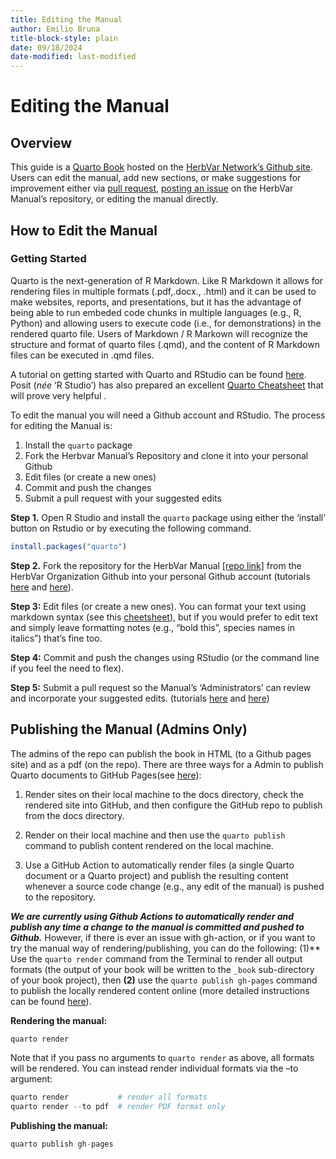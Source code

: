 ```yaml
---
title: Editing the Manual
author: Emilio Bruna
title-block-style: plain
date: 09/18/2024
date-modified: last-modified
---
```


# Editing the Manual

## Overview

This guide is a [Quarto Book](https://quarto.org/docs/books) hosted on the [HerbVar Network's Github site](https://github.com/HerbVar-Network). Users can edit the manual, add new sections, or make suggestions for improvement either via [pull request](https://github.com/HerbVar-Network/project_manual/pulls), [posting an issue](https://github.com/HerbVar-Network/project_manual/issues) on the HerbVar Manual's repository, or editing the manual directly. 

## How to Edit the Manual 

### Getting Started

Quarto is the next-generation of R Markdown. Like R Markdown it allows for rendering files in multiple formats (.pdf,.docx., .html) and it can be used to make websites, reports, and presentations, but it has the advantage of being able to run embeded code chunks in multiple languages (e.g., R, Python) and allowing users to execute code (i.e., for demonstrations) in the rendered quarto file. Users of Markdown / R Markown will recognize the structure and format of quarto files (.qmd), and the content of R Markdown files can be executed in .qmd files. 

::: {.callout-tip}

A tutorial on getting started with Quarto and RStudio can be found [here](https://quarto.org/docs/get-started/hello/rstudio.html). Posit (_née_ 'R Studio') has also prepared an excellent [Quarto Cheatsheet](https://rstudio.github.io/cheatsheets/html/quarto.html) that will prove very helpful .

:::




To edit the manual you will need a Github account and RStudio. The process for editing the Manual is:

1. Install the `quarto` package
1. Fork the Herbvar Manual's Repository and clone it into your personal Github
1. Edit files (or create a new ones)
1. Commit and push the changes
1. Submit a pull request with your suggested edits



**Step 1.** Open R Studio and install the `quarto` package using either the 'install' button on Rstudio or by executing the following command.

```.r
install.packages("quarto")
```

**Step 2.** Fork the repository for the HerbVar Manual [[repo link]](https://github.com/HerbVar-Network/herbvar_manual) from the HerbVar Organization Github into your personal Github account (tutorials [here](https://github.com/rstats-tln/fork-and-clone-repo) and  [here](https://datacarpentry.org/rr-version-control/03-git-in-rstudio/)).

**Step 3:** Edit files (or create a new ones). You can format your text using markdown syntax (see this [cheetsheet](https://rstudio.github.io/cheatsheets/html/rmarkdown.html)), but if you would prefer to edit text and simply leave formatting notes (e.g., "bold this", species names in italics") that's fine too.

**Step 4:** Commit and push the changes using RStudio (or the command line if you feel the need to flex).

**Step 5:** Submit a pull request so the Manual's 'Administrators' can review and incorporate your suggested edits. (tutorials  [here](https://docs.github.com/en/pull-requests/collaborating-with-pull-requests/proposing-changes-to-your-work-with-pull-requests/creating-a-pull-request) and [here](https://gcapes.github.io/swc-pr-tutorial/01-git-collaboration/index.html))


## Publishing the Manual (Admins Only)

The admins of the repo can publish the book in HTML (to a Github pages site) and as a pdf (on the repo). There are three ways for a Admin to publish Quarto documents to GitHub Pages(see [here](https://quarto.org/docs/publishing/github-pages.html)):

1. Render sites on their local machine to the docs directory, check the rendered site into GitHub, and then configure the GitHub repo to publish from the docs directory.

2. Render on their local machine and then use the `quarto publish` command to publish content rendered on the local machine.

3. Use a GitHub Action to automatically render files (a single Quarto document or a Quarto project) and publish the resulting content whenever a source code change (e.g., any edit of the manual) is pushed to the repository.

**_We are currently using Github Actions to automatically render and publish any time a change to the manual is committed and pushed to Github._**  However, if there is ever an issue with gh-action, or if you want to try the manual way of rendering/publishing, you can do the following: (1)** Use the `quarto render` command from the Terminal to render all output formats (the output of your book will be written to the `_book` sub-directory of your book project), then **(2)** use the `quarto publish gh-pages` command to publish the locally rendered content online (more detailed instructions can be found [here](https://quarto.org/docs/books/)).

**Rendering the  manual:**

```.r
quarto render
```

Note that if you pass no arguments to `quarto render` as above, all formats will be rendered. You can instead render individual formats via the --to argument:

```.r

quarto render           # render all formats
quarto render --to pdf  # render PDF format only

```
**Publishing the  manual:**
```.r
quarto publish gh-pages
```
